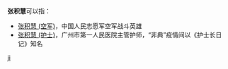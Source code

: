 '''张积慧'''可以指：
* [[张积慧_(空军)|张积慧 (空军)]]，中国人民志愿军空军战斗英雄
* [[张积慧_(护士)|张积慧 (护士)]]，广州市第一人民医院主管护师，“非典”疫情间以《护士长日记》知名

{{disambig}}

[[Category:三字张姓人名消歧义|ji]]